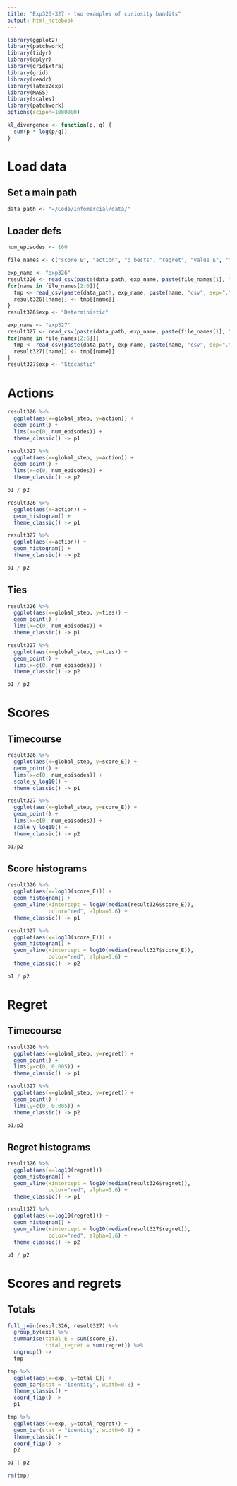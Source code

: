 ```yaml
---
title: "Exp326-327 - two examples of curiosity bandits"
output: html_notebook
---
```


```r
library(ggplot2)
library(patchwork)
library(tidyr)
library(dplyr)
library(gridExtra)
library(grid)
library(readr)
library(latex2exp)
library(MASS) 
library(scales)
library(patchwork)
options(scipen=1000000)

kl_divergence <- function(p, q) {
  sum(p * log(p/q))
}
```

# Load data
## Set a main path
```r
data_path <- "~/Code/infomercial/data/"
```

## Loader defs
```r
num_episodes <- 160

file_names <- c("score_E", "action", "p_bests", "regret", "value_E", "ties")

exp_name <- "exp326"
result326 <- read_csv(paste(data_path, exp_name, paste(file_names[1], "csv", sep="."), sep="/"))
for(name in file_names[2:6]){
  tmp <- read_csv(paste(data_path, exp_name, paste(name, "csv", sep="."), sep="/"))
  result326[[name]] <- tmp[[name]]
}
result326$exp <- "Deterministic"

exp_name <- "exp327"
result327 <- read_csv(paste(data_path, exp_name, paste(file_names[1], "csv", sep="."), sep="/"))
for(name in file_names[2:6]){
  tmp <- read_csv(paste(data_path, exp_name, paste(name, "csv", sep="."), sep="/"))
  result327[[name]] <- tmp[[name]]
}
result327$exp <- "Stocastic"
```


# Actions
```r
result326 %>% 
  ggplot(aes(x=global_step, y=action)) +
  geom_point() + 
  lims(x=c(0, num_episodes)) +
  theme_classic() -> p1

result327 %>% 
  ggplot(aes(x=global_step, y=action)) +
  geom_point() + 
  lims(x=c(0, num_episodes)) +
  theme_classic() -> p2

p1 / p2
```
```r
result326 %>% 
  ggplot(aes(x=action)) +
  geom_histogram() + 
  theme_classic() -> p1

result327 %>% 
  ggplot(aes(x=action)) +
  geom_histogram() + 
  theme_classic() -> p2

p1 / p2
```

## Ties
```r
result326 %>% 
  ggplot(aes(x=global_step, y=ties)) +
  geom_point() + 
  lims(x=c(0, num_episodes)) +
  theme_classic() -> p1

result327 %>% 
  ggplot(aes(x=global_step, y=ties)) +
  geom_point() + 
  lims(x=c(0, num_episodes)) +
  theme_classic() -> p2

p1 / p2
```
# Scores 
## Timecourse
```r
result326 %>% 
  ggplot(aes(x=global_step, y=score_E)) +
  geom_point() + 
  lims(x=c(0, num_episodes)) +
  scale_y_log10() +
  theme_classic() -> p1

result327 %>% 
  ggplot(aes(x=global_step, y=score_E)) +
  geom_point() + 
  lims(x=c(0, num_episodes)) +
  scale_y_log10() +
  theme_classic() -> p2

p1/p2
```
## Score histograms
```r
result326 %>% 
  ggplot(aes(x=log10(score_E))) +
  geom_histogram() + 
  geom_vline(xintercept = log10(median(result326$score_E)), 
             color="red", alpha=0.6) +
  theme_classic() -> p1

result327 %>% 
  ggplot(aes(x=log10(score_E))) +
  geom_histogram() + 
  geom_vline(xintercept = log10(median(result327$score_E)), 
             color="red", alpha=0.6) +
  theme_classic() -> p2

p1 / p2
```
# Regret 
## Timecourse
```r
result326 %>% 
  ggplot(aes(x=global_step, y=regret)) +
  geom_point() + 
  lims(y=c(0, 0.005)) +
  theme_classic() -> p1

result327 %>% 
  ggplot(aes(x=global_step, y=regret)) +
  geom_point() + 
  lims(y=c(0, 0.005)) +
  theme_classic() -> p2

p1/p2
```
## Regret histograms
```r
result326 %>% 
  ggplot(aes(x=log10(regret))) +
  geom_histogram() + 
  geom_vline(xintercept = log10(median(result326$regret)), 
             color="red", alpha=0.6) +
  theme_classic() -> p1

result327 %>% 
  ggplot(aes(x=log10(regret))) +
  geom_histogram() + 
  geom_vline(xintercept = log10(median(result327$regret)), 
             color="red", alpha=0.6) +
  theme_classic() -> p2

p1 / p2
```

# Scores and regrets 
## Totals
```r
full_join(result326, result327) %>% 
  group_by(exp) %>% 
  summarise(total_E = sum(score_E),
            total_regret = sum(regret)) %>% 
  ungroup() ->
  tmp

tmp %>% 
  ggplot(aes(x=exp, y=total_E)) +
  geom_bar(stat = "identity", width=0.8) +
  theme_classic() +
  coord_flip() ->
  p1

tmp %>% 
  ggplot(aes(x=exp, y=total_regret)) +
  geom_bar(stat = "identity", width=0.8) +
  theme_classic() +
  coord_flip() ->
  p2

p1 | p2 

rm(tmp)
```
